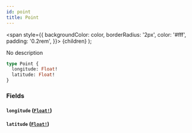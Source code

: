 ```yaml
---
id: point
title: Point
---
```


<span
style={{
      backgroundColor: color,
      borderRadius: '2px',
      color: '#fff',
      padding: '0.2rem',
    }}>
{children}
</span>
);

No description

```graphql
type Point {
  longitude: Float!
  latitude: Float!
}
```

### Fields

#### `longitude` ([`Float!`](/docs/schema/scalars/float))

#### `latitude` ([`Float!`](/docs/schema/scalars/float))
